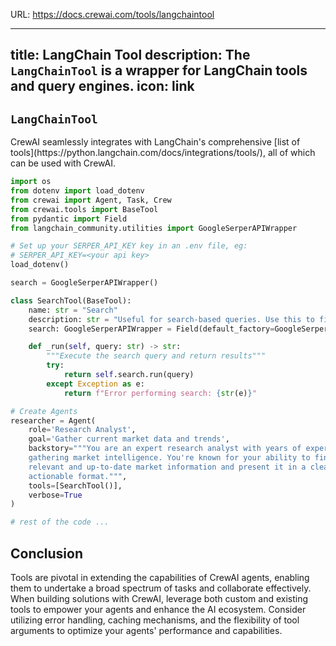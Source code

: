 URL: https://docs.crewai.com/tools/langchaintool

---
title: LangChain Tool
description: The `LangChainTool` is a wrapper for LangChain tools and query engines.
icon: link
---

## `LangChainTool`

<Info>
    CrewAI seamlessly integrates with LangChain's comprehensive [list of tools](https://python.langchain.com/docs/integrations/tools/), all of which can be used with CrewAI.
</Info>

```python Code
import os
from dotenv import load_dotenv
from crewai import Agent, Task, Crew
from crewai.tools import BaseTool
from pydantic import Field
from langchain_community.utilities import GoogleSerperAPIWrapper

# Set up your SERPER_API_KEY key in an .env file, eg:
# SERPER_API_KEY=<your api key>
load_dotenv()

search = GoogleSerperAPIWrapper()

class SearchTool(BaseTool):
    name: str = "Search"
    description: str = "Useful for search-based queries. Use this to find current information about markets, companies, and trends."
    search: GoogleSerperAPIWrapper = Field(default_factory=GoogleSerperAPIWrapper)

    def _run(self, query: str) -> str:
        """Execute the search query and return results"""
        try:
            return self.search.run(query)
        except Exception as e:
            return f"Error performing search: {str(e)}"

# Create Agents
researcher = Agent(
    role='Research Analyst',
    goal='Gather current market data and trends',
    backstory="""You are an expert research analyst with years of experience in
    gathering market intelligence. You're known for your ability to find
    relevant and up-to-date market information and present it in a clear,
    actionable format.""",
    tools=[SearchTool()],
    verbose=True
)

# rest of the code ...
```

## Conclusion

Tools are pivotal in extending the capabilities of CrewAI agents, enabling them to undertake a broad spectrum of tasks and collaborate effectively.
When building solutions with CrewAI, leverage both custom and existing tools to empower your agents and enhance the AI ecosystem. Consider utilizing error handling, caching mechanisms,
and the flexibility of tool arguments to optimize your agents' performance and capabilities.
